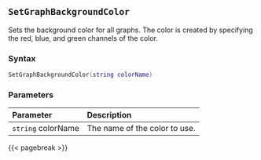 ## `SetGraphBackgroundColor`

Sets the background color for all graphs. The color is created by specifying the red, blue, and green channels of the color.

### Syntax {-}

``` .lua
SetGraphBackgroundColor(string colorName)
```

### Parameters {-}

**Parameter** | **Description**
| :-- | :-- |
|`string` colorName | The name of the color to use. |

{{< pagebreak >}}
